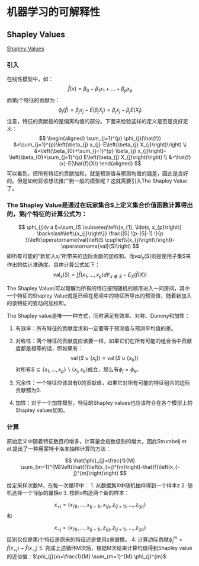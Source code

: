 # 机器学习的可解释性

## Shapley Values

[Shapley Values](https://christophm.github.io/interpretable-ml-book/shapley.html)

### 引入
在线性模型中，如：
$$
\hat{f}(x)=\beta_{0}+\beta_{1} x_{1}+\ldots+\beta_{p} x_{p}
$$
而第j个特征的贡献为：
$$
\phi_{j}(\hat{f})=\beta_{j} x_{j}-E\left(\beta_{j} X_{j}\right)=\beta_{j} x_{j}-\beta_{j} E\left(X_{j}\right)
$$
注意，特征的贡献指的是偏离均值的部分。下面来检验这样的定义是否是良好定义：
$$
\begin{aligned}
\sum_{j=1}^{p} \phi_{j}(\hat{f}) &=\sum_{j=1}^{p}\left(\beta_{j} x_{j}-E\left(\beta_{j} X_{j}\right)\right) \\
&=\left(\beta_{0}+\sum_{j=1}^{p} \beta_{j} x_{j}\right)-\left(\beta_{0}+\sum_{j=1}^{p} E\left(\beta_{j} X_{j}\right)\right) \\
&=\hat{f}(x)-E(\hat{f}(X))
\end{aligned}
$$
可以看到，把所有特征的贡献加和，就是预测值与预测均值的偏差，因此是良好的。但是如何将该想法推广到一般的模型呢？这就需要引入The Shapley Value了。

### The Shapley Value是通过在玩家集合S上定义集合价值函数计算得出的，第j个特征的计算公式为：
$$
\phi_{j}(v a l)=\sum_{S \subseteq\left\{x_{1}, \ldots, x_{p}\right\} \backslash\left\{x_{j}\right\}} \frac{|S| !(p-|S|-1) !}{p !}\left(\operatorname{val}\left(S \cup\left\{x_{j}\right\}\right)-\operatorname{val}(S)\right)
$$
即所有可能的“新加入$x_j$”所带来的边际贡献的加权和。而$val_x(S)$则是使用子集S来作出的估计准确度。具体计算公式如下：
$$
\operatorname{val}_{x}(S)=\int \hat{f}\left(x_{1}, \ldots, x_{p}\right) d \mathbb{P}_{x \notin S}-E_{X}(\hat{f}(X))
$$

The Shapley Values可以理解为所有的特征按照随机的顺序进入一间房间，其中一个特征的Shapley Value就是已经在房间中的特征所导出的预测值，随着新加入的该特征的变动的加权和。


The Shapley value是唯一一种方式，同时满足有效率、对称、Dummy和加性：

1. 有效率：所有特征的贡献度求和一定要等于预测值与预测平均值的差。

2. 对称性：两个特征的贡献度应该要一样，如果它们在所有可能的组合当中贡献度都是相等的话，即如果有：
$$
\operatorname{val}\left(S \cup\left\{x_{j}\right\}\right)=\operatorname{val}\left(S \cup\left\{x_{k}\right\}\right)
$$
对所有$S \subseteq\left\{x_{1}, \ldots, x_{p}\right\} \backslash\left\{x_{j}, x_{k}\right\}$成立，那么有$\phi_{j}=\phi_{k}$。

3. 冗余性：一个特征应该具有0的贡献值，如果它对所有可能的特征组合的边际贡献都为0.

4. 加性：对于一个加性模型，特征的Shapley values也应该符合在各个模型上的Shapley values加和。

### 计算
原始定义中随着特征数目的增多，计算量会指数级别的增大，因此Strumbelj et al.提出了一种用蒙特卡洛来抽样计算的方法：

$$
\hat{\phi}_{j}=\frac{1}{M} \sum_{m=1}^{M}\left(\hat{f}\left(x_{+j}^{m}\right)-\hat{f}\left(x_{-j}^{m}\right)\right)
$$

给定采样次数M，在每一次循环中：
1. 从数据集X中随机抽样得到一个样本z
2. 随机选择一个1到p的置换o
3. 按照o构造两个新的样本：

$$x_{+j}=\left(x_{(1)}, \ldots, x_{(j-1)}, x_{(j)}, z_{(j+1)}, \ldots, z_{(p)}\right)$$
和

$$
x_{-j}=\left(x_{(1)}, \ldots, x_{(j-1)}, z_{(j)}, z_{(j+1)}, \ldots, z_{(p)}\right)
$$
区别仅仅是第j个特征是原来的特征还是使用z来替换。
4. 计算边际贡献$\phi_{j}^{m}=\hat{f}\left(x_{+j}\right)-\hat{f}\left(x_{-j}\right)$
5. 完成上述循环M次后，根据M次结果计算均值得到Shapley value的近似值：$\phi_{j}(x)=\frac{1}{M} \sum_{m=1}^{M} \phi_{j}^{m}$



